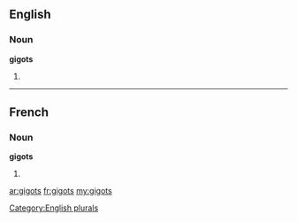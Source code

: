 ==English==

===Noun===
'''gigots'''

# {{plural of|gigot}}

[[Category:English plurals]]

----

==French==

===Noun===
'''gigots''' {{m}}

# {{plural of|gigot|lang=fr}}

[[ar:gigots]]
[[fr:gigots]]
[[my:gigots]]